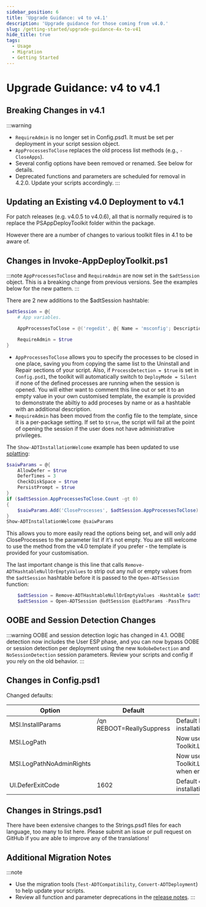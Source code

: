 ```yaml
---
sidebar_position: 6
title: 'Upgrade Guidance: v4 to v4.1'
description: 'Upgrade guidance for those coming from v4.0.'
slug: /getting-started/upgrade-guidance-4x-to-v41
hide_title: true
tags:
  - Usage
  - Migration
  - Getting Started
---
```


# Upgrade Guidance: v4 to v4.1

## Breaking Changes in v4.1

:::warning

- `RequireAdmin` is no longer set in Config.psd1. It must be set per deployment in your script session object.
- `AppProcessesToClose` replaces the old process list methods (e.g., `-CloseApps`).
- Several config options have been removed or renamed. See below for details.
- Deprecated functions and parameters are scheduled for removal in 4.2.0. Update your scripts accordingly.
  :::

## Updating an Existing v4.0 Deployment to v4.1

For patch releases (e.g. v4.0.5 to v4.0.6), all that is normally required is to replace the PSAppDeployToolkit folder within the package.

However there are a number of changes to various toolkit files in 4.1 to be aware of.

## Changes in Invoke-AppDeployToolkit.ps1

:::note
`AppProcessesToClose` and `RequireAdmin` are now set in the `$adtSession` object. This is a breaking change from previous versions. See the examples below for the new pattern.
:::

There are 2 new additions to the $adtSession hashtable:

```powershell
$adtSession = @{
    # App variables.

    AppProcessesToClose = @('regedit', @{ Name = 'msconfig'; Description = 'System Configuration (msconfig)' })

    RequireAdmin = $true
}
```

- `AppProcessesToClose` allows you to specify the processes to be closed in one place, saving you from copying the same list to the Uninstall and Repair sections of your script. Also, if `ProcessDetection = $true` is set in `Config.psd1`, the toolkit will automatically switch to `DeployMode = Silent` if none of the defined processes are running when the session is opened. You will either want to comment this line out or set it to an empty value in your own customised template, the example is provided to demonstrate the abiltiy to add proceses by name or as a hashtable with an additional description.
- `RequireAdmin` has been moved from the config file to the template, since it is a per-package setting. If set to `$true`, the script will fail at the point of opening the session if the user does not have administrative privileges.

The `Show-ADTInstallationWelcome` example has been updated to use [splatting](https://learn.microsoft.com/en-us/powershell/module/microsoft.powershell.core/about/about_splatting):

```powershell
$saiwParams = @{
    AllowDefer = $true
    DeferTimes = 3
    CheckDiskSpace = $true
    PersistPrompt = $true
}
if ($adtSession.AppProcessesToClose.Count -gt 0)
{
    $saiwParams.Add('CloseProcesses', $adtSession.AppProcessesToClose)
}
Show-ADTInstallationWelcome @saiwParams
```

This allows you to more easily read the options being set, and will only add CloseProcesses to the parameter list if it's not empty. You are still welcome to use the method from the v4.0 template if you prefer - the template is provided for your customisation.

The last important change is this line that calls `Remove-ADTHashtableNullOrEmptyValues` to strip out any null or empty values from the `$adtSession` hashtable before it is passed to the `Open-ADTSession` function:

```powershell
    $adtSession = Remove-ADTHashtableNullOrEmptyValues -Hashtable $adtSession ⬅️
    $adtSession = Open-ADTSession @adtSession @iadtParams -PassThru
```

## OOBE and Session Detection Changes

:::warning
OOBE and session detection logic has changed in 4.1. OOBE detection now includes the User ESP phase, and you can now bypass OOBE or session detection per deployment using the new `NoOobeDetection` and `NoSessionDetection` session parameters. Review your scripts and config if you rely on the old behavior.
:::

## Changes in Config.psd1

Changed defaults:

| Option                   | Default                   | Description                                                        |
| ------------------------ | ------------------------- | ------------------------------------------------------------------ |
| MSI.InstallParams        | /qn REBOOT=ReallySuppress | Default MSI parameters for installation.                           |
| MSI.LogPath              |                           | Now uses the same path as Toolkit.LogPath when empty.              |
| MSI.LogPathNoAdminRights |                           | Now uses the same path as Toolkit.LogPathNoAdminRights when empty. |
| UI.DeferExitCode         | 1602                      | Default exit code for deferred installations.                      |

## Changes in Strings.psd1

There have been extensive changes to the Strings.psd1 files for each language, too many to list here. Please submit an issue or pull request on GitHub if you are able to improve any of the translations!

## Additional Migration Notes

:::note

- Use the migration tools (`Test-ADTCompatibility`, `Convert-ADTDeployment`) to help update your scripts.
- Review all function and parameter deprecations in the [release notes](../getting-started/release-notes.mdx).
  :::
